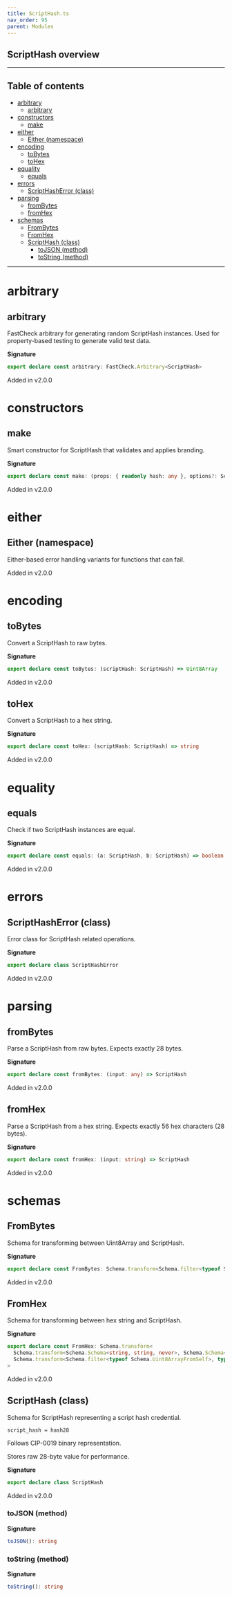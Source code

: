 ```yaml
---
title: ScriptHash.ts
nav_order: 95
parent: Modules
---
```


## ScriptHash overview

---

<h2 className="text-delta">Table of contents</h2>

- [arbitrary](#arbitrary)
  - [arbitrary](#arbitrary-1)
- [constructors](#constructors)
  - [make](#make)
- [either](#either)
  - [Either (namespace)](#either-namespace)
- [encoding](#encoding)
  - [toBytes](#tobytes)
  - [toHex](#tohex)
- [equality](#equality)
  - [equals](#equals)
- [errors](#errors)
  - [ScriptHashError (class)](#scripthasherror-class)
- [parsing](#parsing)
  - [fromBytes](#frombytes)
  - [fromHex](#fromhex)
- [schemas](#schemas)
  - [FromBytes](#frombytes-1)
  - [FromHex](#fromhex-1)
  - [ScriptHash (class)](#scripthash-class)
    - [toJSON (method)](#tojson-method)
    - [toString (method)](#tostring-method)

---

# arbitrary

## arbitrary

FastCheck arbitrary for generating random ScriptHash instances.
Used for property-based testing to generate valid test data.

**Signature**

```ts
export declare const arbitrary: FastCheck.Arbitrary<ScriptHash>
```

Added in v2.0.0

# constructors

## make

Smart constructor for ScriptHash that validates and applies branding.

**Signature**

```ts
export declare const make: (props: { readonly hash: any }, options?: Schema.MakeOptions | undefined) => ScriptHash
```

Added in v2.0.0

# either

## Either (namespace)

Either-based error handling variants for functions that can fail.

Added in v2.0.0

# encoding

## toBytes

Convert a ScriptHash to raw bytes.

**Signature**

```ts
export declare const toBytes: (scriptHash: ScriptHash) => Uint8Array
```

Added in v2.0.0

## toHex

Convert a ScriptHash to a hex string.

**Signature**

```ts
export declare const toHex: (scriptHash: ScriptHash) => string
```

Added in v2.0.0

# equality

## equals

Check if two ScriptHash instances are equal.

**Signature**

```ts
export declare const equals: (a: ScriptHash, b: ScriptHash) => boolean
```

Added in v2.0.0

# errors

## ScriptHashError (class)

Error class for ScriptHash related operations.

**Signature**

```ts
export declare class ScriptHashError
```

Added in v2.0.0

# parsing

## fromBytes

Parse a ScriptHash from raw bytes.
Expects exactly 28 bytes.

**Signature**

```ts
export declare const fromBytes: (input: any) => ScriptHash
```

Added in v2.0.0

## fromHex

Parse a ScriptHash from a hex string.
Expects exactly 56 hex characters (28 bytes).

**Signature**

```ts
export declare const fromHex: (input: string) => ScriptHash
```

Added in v2.0.0

# schemas

## FromBytes

Schema for transforming between Uint8Array and ScriptHash.

**Signature**

```ts
export declare const FromBytes: Schema.transform<Schema.filter<typeof Schema.Uint8ArrayFromSelf>, typeof ScriptHash>
```

Added in v2.0.0

## FromHex

Schema for transforming between hex string and ScriptHash.

**Signature**

```ts
export declare const FromHex: Schema.transform<
  Schema.transform<Schema.Schema<string, string, never>, Schema.Schema<Uint8Array, Uint8Array, never>>,
  Schema.transform<Schema.filter<typeof Schema.Uint8ArrayFromSelf>, typeof ScriptHash>
>
```

Added in v2.0.0

## ScriptHash (class)

Schema for ScriptHash representing a script hash credential.

```
script_hash = hash28
```

Follows CIP-0019 binary representation.

Stores raw 28-byte value for performance.

**Signature**

```ts
export declare class ScriptHash
```

Added in v2.0.0

### toJSON (method)

**Signature**

```ts
toJSON(): string
```

### toString (method)

**Signature**

```ts
toString(): string
```

